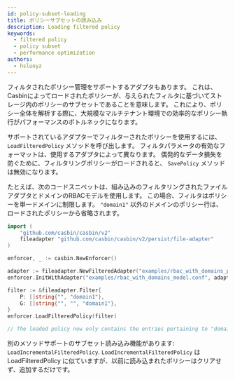 ```yaml
---
id: policy-subset-loading
title: ポリシーサブセットの読み込み
description: Loading filtered policy
keywords:
  - filtered policy
  - policy subset
  - performance optimization
authors:
  - hsluoyz
---
```


フィルタされたポリシー管理をサポートするアダプタもあります。 これは、Casbinによってロードされたポリシーが、与えられたフィルタに基づいてストレージ内のポリシーのサブセットであることを意味します。 これにより、ポリシー全体を解析する際に、大規模なマルチテナント環境での効率的なポリシー執行がパフォーマンスのボトルネックになります。

サポートされているアダプターでフィルターされたポリシーを使用するには、 `LoadFilteredPolicy` メソッドを呼び出します。 フィルタパラメータの有効なフォーマットは、使用するアダプタによって異なります。 偶発的なデータ損失を防ぐために、フィルタリングポリシーがロードされると、 `SavePolicy` メソッドは無効になります。

たとえば、次のコードスニペットは、組み込みのフィルタリングされたファイルアダプタとドメインのRBACモデルを使用します。 この場合、フィルタはポリシーを単一ドメインに制限します。 `"domain1"` 以外のドメインのポリシー行は、ロードされたポリシーから省略されます。

```go
import (
    "github.com/casbin/casbin/v2"
    fileadapter "github.com/casbin/casbin/v2/persist/file-adapter"
)

enforcer, _ := casbin.NewEnforcer()

adapter := fileadapter.NewFilteredAdapter("examples/rbac_with_domains_policy.csv")
enforcer.InitWithAdapter("examples/rbac_with_domains_model.conf", adapter)

filter := &fileadapter.Filter{
    P: []string{"", "domain1"},
    G: []string{"", "", "domain1"},
}
enforcer.LoadFilteredPolicy(filter)

// The loaded policy now only contains the entries pertaining to "domain1".
```

別のメソッドサポートのサブセット読み込み機能があります: `LoadIncrementalFilteredPolicy`. `LoadIncrementalFilteredPolicy` は LoadFilteredPolicy に似ていますが、以前に読み込まれたポリシーはクリアせず、追加するだけです。
